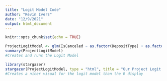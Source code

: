 ---
title: "Logit Model Code"
author: "Kevin Ivers"
date: "12/9/2021"
output: html_document
---

```{r setup, include=FALSE}
knitr::opts_chunk$set(echo = TRUE)
```

```{r}
ProjectLogitModel <- glm(IsCanceled ~ as.factor(DepositType) + as.factor(CustomerType) + BookingChanges + TotalOfSpecialRequests + LeadTime + as.factor(MarketSegment) + Single + Couple + Family + IsRepeatedGuest + PreviousCancellations + TotalStayDuration + I(LeadTime^2), data=ProjectCSV2, family="binomial")
summary(ProjectLogitModel)
#Creates and runs the Logit Model

library(stargazer)
stargazer(ProjectLogitModel, type = "html", title = "Our Project Logit Model", out = "Project Logit Model.html")
#Creates a nicer visual for the logit model than the R display
```

